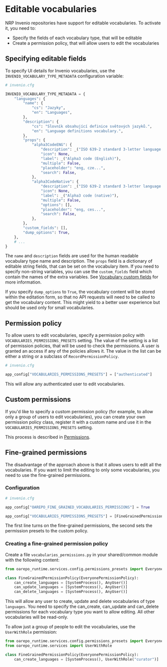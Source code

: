 # Editable vocabularies

NRP Invenio repositories have support for editable vocabularies. To activate it, you need to:

* Specify the fields of each vocabulary type, that will be editable
* Create a permission policy, that will allow users to edit the vocabularies

## Specifying editable fields

To specify UI details for Invenio vocabularies, use the `INVENIO_VOCABULARY_TYPE_METADATA` configuration variable:

```python
# invenio.cfg

INVENIO_VOCABULARY_TYPE_METADATA = {
    "languages": {
        "name": {
            "cs": "Jazyky",
            "en": "Languages",
        },
        "description": {
            "cs": "Slovník obsahující definice světových jazyků.",
            "en": "Language definitions vocabulary.",
        },
        "props": {
            "alpha3CodeENG": {
                "description": _("ISO 639-2 standard 3-letter language code"),
                "icon": None,
                "label": _("Alpha3 code (English)"),
                "multiple": False,
                "placeholder": "eng, cze...",
                "search": False,
            },
            "alpha3CodeNative": {
                "description": _("ISO 639-2 standard 3-letter language code"),
                "icon": None,
                "label": _("Alpha3 code (native)"),
                "multiple": False,
                "options": [],
                "placeholder": "eng, ces...",
                "search": False,
            },
        },
        "custom_fields": [],
        "dump_options": True,
    },
    # ...
}
```

The `name` and `description` fields are used for the human readable vocabulary type name and description.
The `props` field is a dictionary of editable string fields, that can be set on the vocabulary item.
If you need to specify non-string variables, you can use the `custom_fields` field which contain the names
of the extra variables. See [Vocabulary custom fields](/customize/vocabularies/custom_fields.mdx) for more information.

If you specify `dump_options` to `True`, the vocabulary content will be stored within the editation form,
so that no API requests will need to be called to get the vocabulary content. This might yield to a better user experience
but should be used only for small vocabularies.

## Permission policy

To allow users to edit vocabularies, specify a permission policy with `VOCABULARIES_PERMISSIONS_PRESETS` setting.
The value of the setting is a list of permission policies, that will be used to check the permissions.
A user is granted an access if any of the policies allows it. The value in the list can be either a string
or a subclass of `RecordPermissionPolicy`.

```python
# invenio.cfg

app_config["VOCABULARIES_PERMISSIONS_PRESETS"] = ["authenticated"]
```

This will allow any authenticated user to edit vocabularies.

## Custom permissions

If you'd like to specify a custom permission policy (for example,
to allow only a group of users to edit vocabularies), you can create
your own permission policy class, register it with a custom name and
use it in the `VOCABULARIES_PERMISSIONS_PRESETS` setting.

This process is described in [Permissions](/customize/record/permissions.mdx).


## Fine-grained permissions

The disadvantage of the approach above is that it allows users to edit all the vocabularies.
If you want to limit the editing to only some vocabularies, you need to use the fine-grained permissions.

### Configuration

```python
# invenio.cfg

app_config["OAREPO_FINE_GRAINED_VOCABULARIES_PERMISSIONS"] = True

app_config["VOCABULARIES_PERMISSIONS_PRESETS"] = [FineGrainedPermissionPolicy]
```

The first line turns on the fine-grained permissions, the second sets the permission presets to the custom policy.

### Creating a fine-grained permission policy

Create a file `vocabularies_permissions.py` in your shared/common module with the following content:

```python
from oarepo_runtime.services.config.permissions_presets import EveryonePermissionPolicy

class FineGrainedPermissionPolicy(EveryonePermissionPolicy):
    can_create_languages = [SystemProcess(), AnyUser()]
    can_update_languages = [SystemProcess(), AnyUser()]
    can_delete_languages = [SystemProcess(), AnyUser()]
```

This will allow any user to create, update and delete vocabularies of type `languages`. You need to specify the
can_create, can_update and can_delete permissions for each vocabulary type you want to allow editing. All other
vocabularies will be read-only.

To allow just a group of people to edit the vocabularies, use the `UserWithRole` permission:

```python
from oarepo_runtime.services.config.permissions_presets import EveryonePermissionPolicy
from oarepo_runtime.services import UserWithRole

class FineGrainedPermissionPolicy(EveryonePermissionPolicy):
    can_create_languages = [SystemProcess(), UserWithRole("curator")]
```
